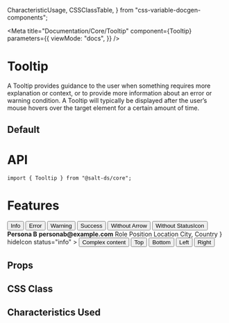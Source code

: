   CharacteristicUsage,
  CSSClassTable,
} from "css-variable-docgen-components";

<Meta
  title="Documentation/Core/Tooltip"
  component={Tooltip}
  parameters={{
    viewMode: "docs",
  }}
/>

# Tooltip

A Tooltip provides guidance to the user when something requires more explanation or context, or to provide more information about an error or warning condition. A Tooltip will typically be displayed after the user’s mouse hovers over the target element for a certain amount of time.

## Default

<Canvas>
  <Story id="core-tooltip--default" />
</Canvas>

# API

```
import { Tooltip } from "@salt-ds/core";
```

# Features

<Canvas>
  <Story name="Tooltip Status" decorators={[withFlexGap]}>
    <Tooltip content="I am a tooltip" status="info">
      <Button>Info</Button>
    </Tooltip>
    <Tooltip content="We found an issue" status="error">
      <Button>Error</Button>
    </Tooltip>
    <Tooltip content="Are you sure" status="warning">
      <Button>Warning</Button>
    </Tooltip>
    <Tooltip content="Well done" status="success">
      <Button>Success</Button>
    </Tooltip>
  </Story>
</Canvas>

<Canvas>
  <Story name="Tooltip Props" decorators={[withFlexGap]}>
    <Tooltip content="I am a tooltip" hideArrow status="info">
      <Button>Without Arrow</Button>
    </Tooltip>
    <Tooltip content="I am a tooltip" hideIcon status="info">
      <Button>Without StatusIcon</Button>
    </Tooltip>
    <Tooltip
      content={
        <>
          <Text>
            <strong>Persona B</strong>
          </Text>
          <Text>
            <strong>personab@example.com</strong>
          </Text>
          <Text as="ul">
            <Text as="li">Role</Text>
            <Text as="li">Position</Text>
            <Text as="li">Location</Text>
            <Text as="li">City, Country</Text>
          </Text>
        </>
      }
      hideIcon
      status="info"
    >
      <Button>Complex content</Button>
    </Tooltip>
  </Story>
</Canvas>

<Canvas>
  <Story name="Tooltip Placement" decorators={[withFlexGap]}>
    <Tooltip content="I am a tooltip" status="info" placement={"top"}>
      <Button>Top</Button>
    </Tooltip>
    <Tooltip content="I am a tooltip" status="info" placement={"bottom"}>
      <Button>Bottom</Button>
    </Tooltip>
    <Tooltip content="I am a tooltip" status="info" placement={"left"}>
      <Button>Left</Button>
    </Tooltip>
    <Tooltip content="I am a tooltip" status="info" placement={"right"}>
      <Button>Right</Button>
    </Tooltip>
  </Story>
</Canvas>

## Props

<ArgsTable of={Tooltip} />

## CSS Class

<CSSClassTable of={Tooltip} />

## Characteristics Used

<CharacteristicUsage of={Tooltip} />
